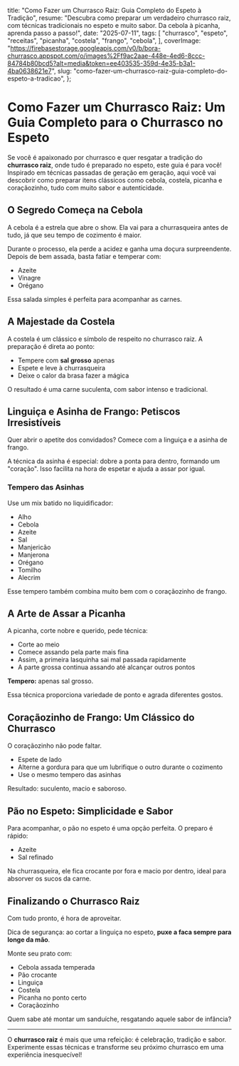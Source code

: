   title: "Como Fazer um Churrasco Raiz: Guia Completo do Espeto à Tradição",
  resume:
    "Descubra como preparar um verdadeiro churrasco raiz, com técnicas tradicionais no espeto e muito sabor. Da cebola à picanha, aprenda passo a passo!",
  date: "2025-07-11",
  tags: [
    "churrasco",
    "espeto",
    "receitas",
    "picanha",
    "costela",
    "frango",
    "cebola",
  ],
  coverImage:
    "https://firebasestorage.googleapis.com/v0/b/bora-churrasco.appspot.com/o/images%2Ff9ac2aae-448e-4ed6-8ccc-84784b80bcd5?alt=media&token=ee403535-359d-4e35-b3a1-4ba0638621e7",
  slug: "como-fazer-um-churrasco-raiz-guia-completo-do-espeto-a-tradicao",
};

# Como Fazer um Churrasco Raiz: Um Guia Completo para o Churrasco no Espeto

Se você é apaixonado por churrasco e quer resgatar a tradição do **churrasco raiz**, onde tudo é preparado no espeto, este guia é para você! Inspirado em técnicas passadas de geração em geração, aqui você vai descobrir como preparar itens clássicos como cebola, costela, picanha e coraçãozinho, tudo com muito sabor e autenticidade.

## O Segredo Começa na Cebola

A cebola é a estrela que abre o show. Ela vai para a churrasqueira antes de tudo, já que seu tempo de cozimento é maior.

Durante o processo, ela perde a acidez e ganha uma doçura surpreendente. Depois de bem assada, basta fatiar e temperar com:

- Azeite
- Vinagre
- Orégano

Essa salada simples é perfeita para acompanhar as carnes.

## A Majestade da Costela

A costela é um clássico e símbolo de respeito no churrasco raiz. A preparação é direta ao ponto:

- Tempere com **sal grosso** apenas
- Espete e leve à churrasqueira
- Deixe o calor da brasa fazer a mágica

O resultado é uma carne suculenta, com sabor intenso e tradicional.

## Linguiça e Asinha de Frango: Petiscos Irresistíveis

Quer abrir o apetite dos convidados? Comece com a linguiça e a asinha de frango.

A técnica da asinha é especial: dobre a ponta para dentro, formando um "coração". Isso facilita na hora de espetar e ajuda a assar por igual.

### Tempero das Asinhas

Use um mix batido no liquidificador:

- Alho
- Cebola
- Azeite
- Sal
- Manjericão
- Manjerona
- Orégano
- Tomilho
- Alecrim

Esse tempero também combina muito bem com o coraçãozinho de frango.

## A Arte de Assar a Picanha

A picanha, corte nobre e querido, pede técnica:

- Corte ao meio
- Comece assando pela parte mais fina
- Assim, a primeira lasquinha sai mal passada rapidamente
- A parte grossa continua assando até alcançar outros pontos

**Tempero:** apenas sal grosso.

Essa técnica proporciona variedade de ponto e agrada diferentes gostos.

## Coraçãozinho de Frango: Um Clássico do Churrasco

O coraçãozinho não pode faltar.

- Espete de lado
- Alterne a gordura para que um lubrifique o outro durante o cozimento
- Use o mesmo tempero das asinhas

Resultado: suculento, macio e saboroso.

## Pão no Espeto: Simplicidade e Sabor

Para acompanhar, o pão no espeto é uma opção perfeita. O preparo é rápido:

- Azeite
- Sal refinado

Na churrasqueira, ele fica crocante por fora e macio por dentro, ideal para absorver os sucos da carne.

## Finalizando o Churrasco Raiz

Com tudo pronto, é hora de aproveitar.

Dica de segurança: ao cortar a linguiça no espeto, **puxe a faca sempre para longe da mão**.

Monte seu prato com:

- Cebola assada temperada
- Pão crocante
- Linguiça
- Costela
- Picanha no ponto certo
- Coraçãozinho

Quem sabe até montar um sanduíche, resgatando aquele sabor de infância?

---

O **churrasco raiz** é mais que uma refeição: é celebração, tradição e sabor. Experimente essas técnicas e transforme seu próximo churrasco em uma experiência inesquecível!

<YouTube id="SCipKHOh_VY" />
